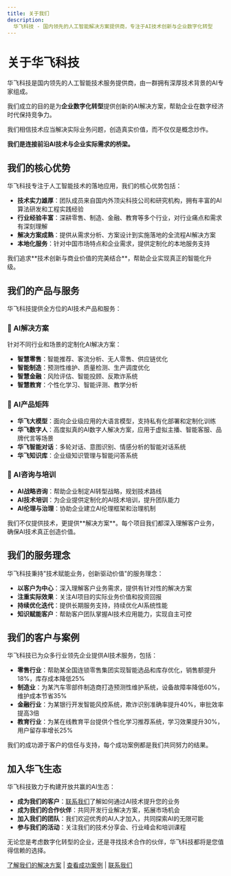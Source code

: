 ```yaml
---
title: 关于我们
description:
  华飞科技 - 国内领先的人工智能解决方案提供商，专注于AI技术创新与企业数字化转型
---
```



# 关于华飞科技

华飞科技是国内领先的人工智能技术服务提供商，由一群拥有深厚技术背景的AI专家组成。

我们成立的目的是为**企业数字化转型**提供创新的AI解决方案，帮助企业在数字经济时代保持竞争力。

我们相信技术应当解决实际业务问题，创造真实价值，而不仅仅是概念炒作。

**我们是连接前沿AI技术与企业实际需求的桥梁。**

## 我们的核心优势

华飞科技专注于人工智能技术的落地应用，我们的核心优势包括：

- **技术实力雄厚**：团队成员来自国内外顶尖科技公司和研究机构，拥有丰富的AI算法研发和工程实践经验
- **行业经验丰富**：深耕零售、制造、金融、教育等多个行业，对行业痛点和需求有深刻理解
- **解决方案成熟**：提供从需求分析、方案设计到实施落地的全流程AI解决方案
- **本地化服务**：针对中国市场特点和企业需求，提供定制化的本地服务支持

<Callout type="info" emoji="🚀">
  我们追求**技术创新与商业价值的完美结合**，帮助企业实现真正的智能化升级。
</Callout>

## 我们的产品与服务

华飞科技提供全方位的AI技术产品和服务：

### 🔹 AI解决方案

针对不同行业和场景的定制化AI解决方案：

- **智慧零售**：智能推荐、客流分析、无人零售、供应链优化
- **智能制造**：预测性维护、质量检测、生产调度优化
- **智慧金融**：风险评估、智能投顾、反欺诈系统
- **智慧教育**：个性化学习、智能评测、教学分析

### 🔹 AI产品矩阵

- **华飞大模型**：面向企业级应用的大语言模型，支持私有化部署和定制化训练
- **华飞数字人**：高度拟真的AI数字人解决方案，应用于虚拟主播、智能客服、品牌代言等场景
- **华飞智能对话**：多轮对话、意图识别、情感分析的智能对话系统
- **华飞知识库**：企业级知识管理与智能问答系统

### 🔹 AI咨询与培训

- **AI战略咨询**：帮助企业制定AI转型战略，规划技术路线
- **AI技术培训**：为企业提供定制化的AI技术培训，提升团队能力
- **AI伦理与治理**：协助企业建立AI伦理框架和治理机制

<Callout type="info" emoji="💡">
  我们不仅提供技术，更提供**解决方案**。每个项目我们都深入理解客户业务，确保AI技术真正创造价值。
</Callout>

## 我们的服务理念

华飞科技秉持"技术赋能业务，创新驱动价值"的服务理念：

- **以客户为中心**：深入理解客户业务需求，提供有针对性的解决方案
- **注重实际效果**：关注AI项目的实际业务价值和投资回报
- **持续优化迭代**：提供长期服务支持，持续优化AI系统性能
- **知识赋能客户**：帮助客户团队掌握AI技术应用能力，实现自主可控

## 我们的客户与案例

华飞科技已为众多行业领先企业提供AI技术服务，包括：

- **零售行业**：帮助某全国连锁零售集团实现智能选品和库存优化，销售额提升18%，库存成本降低25%
- **制造业**：为某汽车零部件制造商打造预测性维护系统，设备故障率降低60%，维护成本节省35%
- **金融行业**：为某银行开发智能风控系统，欺诈识别准确率提升40%，审批效率提高3倍
- **教育行业**：为某在线教育平台提供个性化学习推荐系统，学习效果提升30%，用户留存率增长25%

<Callout emoji="🏆">
  我们的成功源于客户的信任与支持，每个成功案例都是我们共同努力的结果。
</Callout>

## 加入华飞生态

华飞科技致力于构建开放共赢的AI生态：

- **成为我们的客户**：[联系我们](/contact)了解如何通过AI技术提升您的业务
- **成为我们的合作伙伴**：共同开发行业解决方案，拓展市场机会
- **加入我们的团队**：我们欢迎优秀的AI人才加入，共同探索AI的无限可能
- **参与我们的活动**：关注我们的技术分享会、行业峰会和培训课程

无论您是考虑数字化转型的企业，还是寻找技术合作的伙伴，华飞科技都将是您值得信赖的选择。

[了解我们的解决方案](/solutions) | [查看成功案例](/case-studies) | [联系我们](/contact)

<Bleed>
  <GetInTouchSection />
</Bleed>
